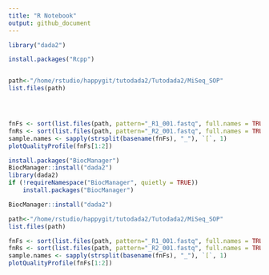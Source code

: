 ```yaml
---
title: "R Notebook"
output: github_document
---
```


```r
library("dada2")
```


```r
install.packages("Rcpp")
```
```r
```


```r
path<-"/home/rstudio/happygit/tutodada2/Tutodada2/MiSeq_SOP"
list.files(path)
```


```r
```
```r

```
```r


```
```r
fnFs <- sort(list.files(path, pattern="_R1_001.fastq", full.names = TRUE))
fnRs <- sort(list.files(path, pattern="_R2_001.fastq", full.names = TRUE))
sample.names <- sapply(strsplit(basename(fnFs), "_"), `[`, 1)
plotQualityProfile(fnFs[1:2])
```


```r
install.packages("BiocManager")
BiocManager::install("dada2")
library(dada2)
if (!requireNamespace("BiocManager", quietly = TRUE))
    install.packages("BiocManager")

BiocManager::install("dada2")


```
```r
path<-"/home/rstudio/happygit/tutodada2/Tutodada2/MiSeq_SOP"
list.files(path)
```
```r
fnFs <- sort(list.files(path, pattern="_R1_001.fastq", full.names = TRUE))
fnRs <- sort(list.files(path, pattern="_R2_001.fastq", full.names = TRUE))
sample.names <- sapply(strsplit(basename(fnFs), "_"), `[`, 1)
plotQualityProfile(fnFs[1:2])
```

